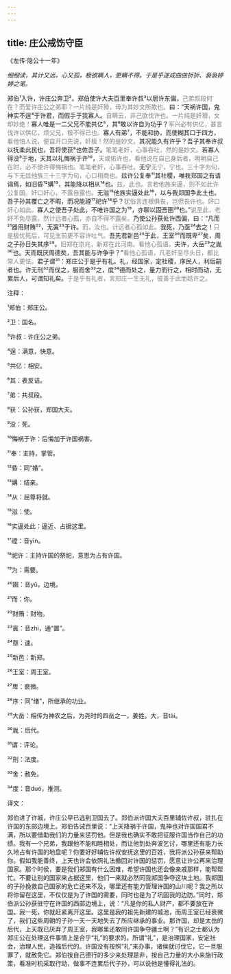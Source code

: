 ```yaml
---
---
---
```

title: 庄公戒饬守臣
---




《左传·隐公十一年》





*细细读，其计又远，心又孤，极欲瞒人，更瞒不得。于是乎遂成曲曲折折、袅袅婷婷之笔。*





郑伯¹入许，许庄公奔卫²。郑伯使许大夫百里奉许叔³以居许东偏，<font color=gray font-size=0.8rem>己弟叔段何在？而爱许庄公之弟耶？一片纯是奸猾，毋为其妙文所欺也。</font>曰：“天祸许国，鬼神实不逞⁴于许君，而假手于我寡人。<font color=gray font-size=0.8rem>自瞒云，非己欲伐许也。一片纯是奸猾，文却妙绝！</font>寡人唯是一二父兄不能共亿⁵，其⁶敢以许自为功乎？<font color=gray font-size=0.8rem>军兴必有供亿，甚言伐许以供亿，烦父兄，极不得已也。</font>寡人有弟⁷，不能和协，而使糊其口于四方，<font color=gray font-size=0.8rem>看他怕人说，便自开口先说，奸极！然的是妙文。</font>其况能久有许乎？吾子其奉许叔以抚柔此民也，吾将使获⁸也佐吾子。<font color=gray font-size=0.8rem>笔笔老奸，心事吞吐，然的是妙文。</font>若寡人得没⁹于地，天其以礼悔祸于许¹⁰，<font color=gray font-size=0.8rem>天或佑许也，看他说在自己身后者，明明自己在时，必不使许得悔祸也。笔笔老奸，心事吞吐。</font>无宁<font color=gray font-size=0.8rem>无宁，宁也。三十字为句，与下无兹他族三十三字为句，心口相商也。</font>兹许公复奉¹¹其社稷，唯我郑国之有请谒焉，如旧昏¹²媾¹³，其能降以相从¹⁴也。<font color=gray font-size=0.8rem>兹，此也。言若他族来逼，则不如此许公复国。奸口奸心，不露自露也。</font>无滋¹⁵他族实逼处此¹⁶，以与我郑国争此土也。吾子孙其覆亡之不暇，而况能禋¹⁷祀许¹⁸乎？<font color=gray font-size=0.8rem>犹俗言连根俱丧，岂但丧许也。奸口奸心如此。</font>寡人之使吾子处此，不唯许国之为¹⁹，亦聊以固吾圉²⁰也。”<font color=gray font-size=0.8rem>说至此，老奸不免尽露。然计远者心孤，亦自不得不露矣。</font>乃使公孙获处许西偏，曰：“凡而²¹器用财贿²²，无寘²³于许。<font color=gray font-size=0.8rem>而，汝也。计远者心孤如此。</font>我死，乃亟²⁴去之！<font color=gray font-size=0.8rem>只是极忧死后，可见生前更不容许吐气。</font>吾先君新邑²⁵于此，王室²⁶而既卑²⁷矣，周之子孙日失其序²⁸。<font color=gray font-size=0.8rem>旧郑在京兆，新郑在此河南。看他心孤语。</font>夫许，大岳²⁹之胤³⁰也。天而既厌周德矣，吾其能与许争乎？”<font color=gray font-size=0.8rem>看他心孤语，凡老奸至尽头日，都比常人更怯。</font>君子谓³¹：郑庄公于是乎有礼。礼，经国家，定社稷，序民人，利后嗣者也。许无刑³²而伐之，服而舍³³之，度³⁴德而处之，量力而行之，相时而动，无累后人，可谓知礼矣。<font color=gray font-size=0.8rem>于是乎有礼者，言郑庄一生无礼，彼善于此而姑许之。</font>

注释：

¹郑伯：郑庄公。

²卫：国名。

³许叔：许庄公之弟。

⁴逞：满意，快意。

⁵共亿：相安。

⁶其：表反诘。

⁷弟：共叔段。

⁸获：公孙获，郑国大夫。

⁹没：死。

¹⁰悔祸于许：后悔加于许国祸害。

¹¹奉：主持，掌管。

¹²昏：同“婚”。

¹³媾：结亲。

¹⁴从：屈尊将就。

¹⁵滋：使。

¹⁶实逼处此：逼近、占据这里。

¹⁷禋：音yīn。

¹⁸祀许：主持许国的祭祀，意思为占有许国。

¹⁹为：需要。

²⁰圉：音yǔ，边境。

²¹而：你。

²²财贿：财物。

²³寘：音zhì，通“置”。

²⁴亟：速。

²⁵新邑：新郑。

²⁶王室：周王室。

²⁷卑：衰微。

²⁸序：同“绪”，所继承的功业。

²⁹大岳：相传为神农之后，为尧时的四岳之一，姜姓。大，音tài。

³⁰胤：后代。

³¹谓：评论。

³²刑：法度。

³³舍：赦免。

³⁴度：音duó，推测。

译文：

郑伯进了许城，许庄公早已逃到卫国去了。郑伯派许国大夫百里辅佐许叔，驻扎在许国的东部边境上。郑伯告诫百里说：“上天降祸于许国，鬼神也对许国国君不满，所以要借助我们的力量来惩罚他。但是我也确实不敢把征服许国当作自己的功绩。我有一个兄弟，我跟他不能和睦相处，而让他到处奔波乞讨，哪里还有能力长久地占有许国的地盘呢？你要好好辅佐许叔安抚这里的百姓，我将派公孙获来帮助你。假如我能善终，上天也许会依照礼法撤回对许国的惩罚，愿意让许公再来治理国家。那个时侯，要是我们郑国有什么困难，希望许国也还会像亲戚那样，能帮帮忙。不要让别的国家来占据这里，他们一来就必然同我郑国争夺这块土地。我郑国的子孙挽救自己国家的危亡还来不及，哪里还有能力管理许国的山川呢？我之所以将你留在这里，不仅仅是为了许国的需要，同时也是为了巩固我的边防。”同时，郑伯派公孙获驻守在许国的西部边境上，说：“凡是你的私人财产，都不要放在许国。我一死，你就赶紧离开这里。这里是我的祖先新建的城池，而周王室已经衰微了，我们这些周朝的子孙一天一天地失去了所应继承的事业。那许国，却是太岳的后代，上天既已厌弃了周王室，我哪里还敢同许国争夺疆土啊？”有识之士都认为郑庄公在处理这件事情上是合乎“礼”的要求的。所谓“礼”，是治理国家，安定社会，治理人民，造福后代的。许国没有按照“礼”来办事，诸侯就讨伐它，它一旦服罪了，就赦免它。郑伯按自己德行的多少来处理是非，按自己力量的大小来施行政策，看准时机采取行动，做事不连累后代子孙，可以说他是懂得礼法的。